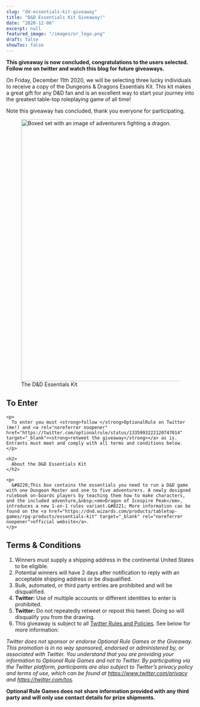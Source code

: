 ```yaml
---
slug: "dd-essentials-kit-giveaway"
title: "D&D Essentials Kit Giveaway!"
date: "2020-12-06"
excerpt: null
featured_image: "/images/or_logo.png"
draft: false
showToc: false
---
```


**This giveaway is now concluded, congratulations to the users selected. Follow me on twitter and watch this blog for future giveaways.**

On Friday, December 11th 2020, we will be selecting three lucky individuals to receive a copy of the Dungeons & Dragons Essentials Kit. This kit makes a great gift for any D&D fan and is an excellent way to start your journey into the greatest table-top roleplaying game of all time!


<div class="alert alert-warning p-5 m-3 text-center">Note this giveaway has concluded, thank you everyone for participating.</div>

<div class="wp-block-columns">
  <div class="wp-block-column" style="flex-basis:33.33%">
    <figure class="wp-block-image size-large"><img loading="lazy" width="543" height="700" src="https://optionalrule.com/wp-content/uploads/2020/12/EssentialsKit.jpg" alt="Boxed set with an image of adventurers fighting a dragon." class="wp-image-79" srcset="https://optionalrule.com/wp-content/uploads/2020/12/EssentialsKit.jpg 543w, https://optionalrule.com/wp-content/uploads/2020/12/EssentialsKit-233x300.jpg 233w" sizes="(max-width: 543px) 100vw, 543px" /><figcaption>The D&D Essentials Kit</figcaption></figure>
  </div>
  
  <div class="wp-block-column" style="flex-basis:66.66%">
    <h2>
      To Enter
    </h2>
    
    <p>
      To enter you must <strong>follow </strong>OptionalRule on Twitter (me!) and <a rel="noreferrer noopener" href="https://twitter.com/optionalrule/status/1335993222120747014" target="_blank"><strong>retweet the giveaway</strong></a> as is. Entrants must meet and comply with all terms and conditions below.
    </p>
    
    <h2>
      About the D&D Essentials Kit
    </h2>
    
    <p>
      &#8220;This box contains the essentials you need to run a D&D game with one Dungeon Master and one to five adventurers. A newly designed rulebook on-boards players by teaching them how to make characters, and the included adventure,&nbsp;<em>Dragon of Icespire Peak</em>, introduces a new 1-on-1 rules variant.&#8221; More information can be found on the <a href="https://dnd.wizards.com/products/tabletop-games/rpg-products/essentials-kit" target="_blank" rel="noreferrer noopener">official website</a>.
    </p>
  </div>
</div>

## Terms & Conditions

  1. Winners must supply a shipping address in the continental United States to be eligible.
  2. Potential winners will have 2 days after notification to reply with an acceptable shipping address or be disqualified.
  3. Bulk, automated, or third party entries are prohibited and will be disqualified.
  4. **Twitter:** Use of multiple accounts or different identities to enter is prohibited.
  5. **Twitter:** Do not repeatedly retweet or repost this tweet. Doing so will disqualify you from the drawing.
  6. This giveaway is subject to all <a rel="noreferrer noopener" href="https://help.twitter.com/en/rules-and-policies/twitter-contest-rules" data-type="URL" data-id="https://help.twitter.com/en/rules-and-policies/twitter-contest-rules" target="_blank">Twitter Rules and Policies</a>. See below for more information:

_Twitter does not sponsor or endorse Optional Rule Games or the Giveaway. This promotion is in no way sponsored, endorsed or administered by, or associated with Twitter. You understand that you are providing your information to Optional Rule Games and not to Twitter. By participating via the Twitter platform, participants are also subject to Twitter’s privacy policy and terms of use, which can be found at <a rel="noreferrer noopener" href="https://www.twitter.com/privacy" target="_blank">https://www.twitter.com/privacy</a> and <a rel="noreferrer noopener" href="https://twitter.com/tos" target="_blank">https://twitter.com/tos</a>._

**Optional Rule Games does not share information provided with any third party and will only use contact details for prize shipments.**